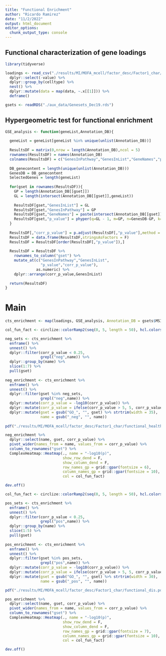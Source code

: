 ```yaml
---
title: "Functional Enrichment"
author: "Ricardo Ramirez"
date: "11/2/2022"
output: html_document
editor_options: 
  chunk_output_type: console
---
```


## Functional characterization of gene loadings

```r
library(tidyverse)
```

```r
loadings <- read_csv("./results/MI/MOFA_mcell/factor_desc/Factor1_char/loadings.csv") %>%
  dplyr::select(-value) %>%
  dplyr::group_by(celltype) %>%
  nest() %>%
  dplyr::mutate(data = map(data, ~.x[[1]])) %>%
  deframe()
```

```r
gsets <- readRDS("./aux_data/Genesets_Dec19.rds")
```

## Hypergeometric test for functional enrichment

```r

GSE_analysis <- function(geneList,Annotation_DB){
  
  geneList = geneList[geneList %in% unique(unlist(Annotation_DB))]
  
  ResultsDF = matrix(0,nrow = length(Annotation_DB),ncol = 5)
  rownames(ResultsDF) = names(Annotation_DB)
  colnames(ResultsDF) = c("GenesInPathway","GenesInList","GeneNames","p_value","corr_p_value")
  
  DB_genecontent = length(unique(unlist(Annotation_DB)))
  GenesDB = DB_genecontent 
  SelectedGenes = length(geneList)
  
  for(gset in rownames(ResultsDF)){
    GP = length(Annotation_DB[[gset]])
    GL = length(intersect(Annotation_DB[[gset]],geneList))
    
    ResultsDF[gset,"GenesInList"] = GL
    ResultsDF[gset,"GenesInPathway"] = GP
    ResultsDF[gset,"GeneNames"] = paste(intersect(Annotation_DB[[gset]],geneList),collapse = ",")
    ResultsDF[gset,"p_value"] = phyper(q=GL - 1, m=GP, n=GenesDB-GP, k=SelectedGenes, lower.tail = FALSE, log.p = FALSE)
  }
  
  ResultsDF[,"corr_p_value"] = p.adjust(ResultsDF[,"p_value"],method = "BH")
  ResultsDF = data.frame(ResultsDF,stringsAsFactors = F)
  ResultsDF = ResultsDF[order(ResultsDF[,"p_value"]),]
  
  ResultsDF = ResultsDF %>% 
    rownames_to_column("gset") %>% 
    mutate_at(c("GenesInPathway","GenesInList",
                "p_value","corr_p_value"), 
              as.numeric) %>% 
    dplyr::arrange(corr_p_value,GenesInList)
  
  return(ResultsDF)
}
```

# Main

```r
cts_enrichment <- map(loadings, GSE_analysis, Annotation_DB = gsets$MSIGDB_GO_BIOLPROC)
```


```r
col_fun_fact <- circlize::colorRamp2(seq(0, 5, length = 50), hcl.colors(50, "Blues",rev = T))

neg_sets <- cts_enrichment %>% 
  enframe() %>%
  unnest() %>%
  dplyr::filter(corr_p_value < 0.25,
                grepl("neg",name)) %>%
  dplyr::group_by(name) %>%
  slice(1:7) %>%
  pull(gset)
  
neg_enrichment <- cts_enrichment %>% 
  enframe() %>%
  unnest() %>%
  dplyr::filter(gset %in% neg_sets,
                grepl("neg",name)) %>%
  dplyr::mutate(corr_p_value = -log10(corr_p_value)) %>%
  dplyr::mutate(corr_p_value = ifelse(corr_p_value > 5, 5, corr_p_value)) %>%
  dplyr::mutate(gset = gsub("GO_", "", gset) %>% strtrim(width = 35),
                name = gsub("_neg", "", name))
                
pdf("./results/MI/MOFA_mcell/factor_desc/Factor1_char/functional_healthy.pdf", height = 3.4, width = 3.8)

neg_enrichment %>%
  dplyr::select(name, gset, corr_p_value) %>%
  pivot_wider(names_from = name, values_from = corr_p_value) %>%
  column_to_rownames("gset") %>%
  ComplexHeatmap::Heatmap(., name = "-log10(p)",
                          show_row_dend = F, 
                          show_column_dend = F, 
                          row_names_gp = grid::gpar(fontsize = 6),
                          column_names_gp = grid::gpar(fontsize = 10),
                          col = col_fun_fact)

dev.off()

```

```r
col_fun_fact <- circlize::colorRamp2(seq(0, 5, length = 50), hcl.colors(50,"Reds",rev = T))

pos_sets <- cts_enrichment %>% 
  enframe() %>%
  unnest() %>%
  dplyr::filter(corr_p_value < 0.25,
                grepl("pos",name)) %>%
  dplyr::group_by(name) %>%
  slice(1:5) %>%
  pull(gset)
  
pos_enrichment <- cts_enrichment %>% 
  enframe() %>%
  unnest() %>%
  dplyr::filter(gset %in% pos_sets,
                grepl("pos",name)) %>%
  dplyr::mutate(corr_p_value = -log10(corr_p_value)) %>%
  dplyr::mutate(corr_p_value = ifelse(corr_p_value > 5, 5, corr_p_value)) %>%
  dplyr::mutate(gset = gsub("GO_", "", gset) %>% strtrim(width = 30),
                name = gsub("_pos", "", name))

pdf("./results/MI/MOFA_mcell/factor_desc/Factor1_char/functional_dis.pdf", height = 3, width = 3.8)

pos_enrichment %>%
  dplyr::select(name, gset, corr_p_value) %>%
  pivot_wider(names_from = name, values_from = corr_p_value) %>%
  column_to_rownames("gset") %>%
  ComplexHeatmap::Heatmap(., name = "-log10(p)",
                          show_row_dend = F, 
                          show_column_dend = F, 
                          row_names_gp = grid::gpar(fontsize = 7),
                          column_names_gp = grid::gpar(fontsize = 10),
                          col = col_fun_fact)

dev.off()
```






